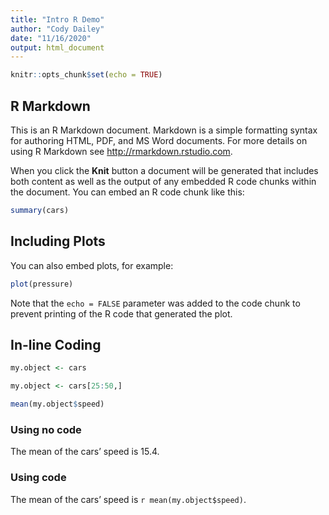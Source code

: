 ```yaml
---
title: "Intro R Demo"
author: "Cody Dailey"
date: "11/16/2020"
output: html_document
---
```


```r
knitr::opts_chunk$set(echo = TRUE)
```

## R Markdown

This is an R Markdown document. Markdown is a simple formatting syntax for authoring HTML, PDF, and MS Word documents. For more details on using R Markdown see <http://rmarkdown.rstudio.com>.

When you click the **Knit** button a document will be generated that includes both content as well as the output of any embedded R code chunks within the document. You can embed an R code chunk like this:

```r
summary(cars)
```

## Including Plots

You can also embed plots, for example:

```r
plot(pressure)
```

Note that the `echo = FALSE` parameter was added to the code chunk to prevent printing of the R code that generated the plot.





## In-line Coding

```r

my.object <- cars

my.object <- cars[25:50,]

mean(my.object$speed)

```


### Using no code
The mean of the cars' speed is 15.4.

### Using code
The mean of the cars' speed is `r mean(my.object$speed)`. 




